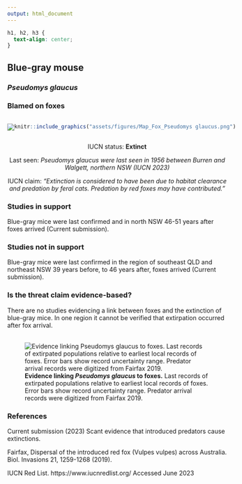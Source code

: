 ```yaml
---
output: html_document
---
```

```css
h1, h2, h3 {
  text-align: center;
}
```

## **Blue-gray mouse**
### *Pseudomys glaucus*
### Blamed on foxes

:::: {style="display: flex;"}

::: {}

![](assets/photos/Pseudomys glaucus.png)

:::

::: {}

:::

::: {}
  ```r
  knitr::include_graphics("assets/figures/Map_Fox_Pseudomys glaucus.png")
  ```
:::

::::

<center>
IUCN status: **Extinct**

Last seen: *Pseudomys glaucus were last seen in 1956 between Burren and Walgett, northern NSW (IUCN 2023)*

IUCN claim: *"Extinction is considered to have been due to habitat clearance and predation by feral cats. Predation by red foxes may have contributed."*

</center>


### Studies in support

Blue-gray mice were last confirmed and in north NSW 46-51 years after foxes arrived (Current submission).

### Studies not in support

Blue-gray mice were last confirmed in the region of southeast QLD and northeast NSW 39 years before, to 46 years after, foxes arrived (Current submission).

### Is the threat claim evidence-based?

There are no studies evidencing a link between foxes and the extinction of blue-gray mice. In one region it cannot be verified that extirpation occurred after fox arrival.
<br>
<br>

![**Evidence linking *Pseudomys glaucus* to foxes.** Last records of extirpated populations relative to earliest local records of foxes. Error bars show record uncertainty range. Predator arrival records were digitized from Fairfax 2019.](assets/figures/Main_Evidence_Fox_Pseudomys glaucus.png)

### References



Current submission (2023) Scant evidence that introduced predators cause extinctions.

Fairfax, Dispersal of the introduced red fox (Vulpes vulpes) across Australia. Biol. Invasions 21, 1259-1268 (2019).

IUCN Red List. https://www.iucnredlist.org/ Accessed June 2023

